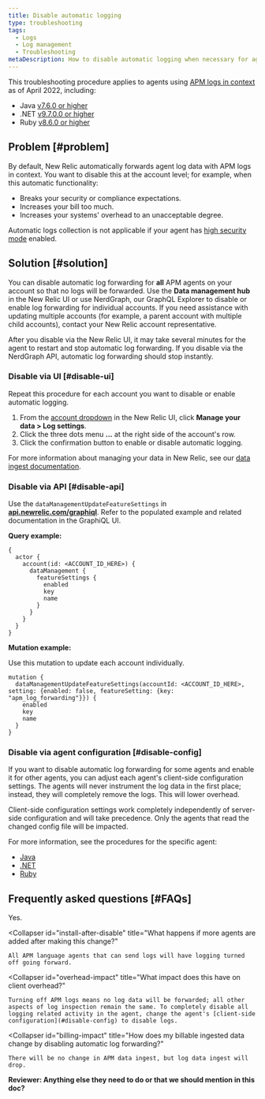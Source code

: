 ```yaml
---
title: Disable automatic logging
type: troubleshooting
tags:
  - Logs
  - Log management
  - Troubleshooting
metaDescription: How to disable automatic logging when necessary for agents using APM logs in context.
---
```


This troubleshooting procedure applies to agents using [APM logs in context](/docs/apm/new-relic-apm/getting-started/get-started-logs-context) as of April 2022, including:

* Java [v7.6.0 or higher](/docs/release-notes/agent-release-notes/java-release-notes/)
* .NET [v9.7.0.0 or higher](/docs/release-notes/agent-release-notes/net-release-notes/)
* Ruby [v8.6.0 or higher](/docs/release-notes/agent-release-notes/ruby-release-notes/)

## Problem [#problem]

By default, New Relic automatically forwards agent log data with APM logs in context. You want to disable this at the account level; for example, when this automatic functionality:

* Breaks your security or compliance expectations.
* Increases your bill too much.
* Increases your systems' overhead to an unacceptable degree.

Automatic logs collection is not applicable if your agent has [high security mode](/docs/apm/agents/manage-apm-agents/configuration/high-security-mode/) enabled.

## Solution [#solution]

You can disable automatic log forwarding for **all** APM agents on your account so that no logs will be forwarded. Use the **Data management hub** in the New Relic UI or use NerdGraph, our GraphQL Explorer to disable or enable log forwarding for individual accounts. If you need assistance with updating multiple accounts (for example, a parent account with multiple child accounts), contact your New Relic account representative.

After you disable via the New Relic UI, it may take several minutes for the agent to restart and stop automatic log forwarding. If you disable via the NerdGraph API, automatic log forwarding should stop instantly.

### Disable via UI [#disable-ui]

Repeat this procedure for each account you want to disable or enable automatic logging.

1. From the [account dropdown](/docs/glossary/glossary/#account-dropdown) in the New Relic UI, click **Manage your data > Log settings**.
2. Click the three dots menu **...** at the right side of the account's row.
3. Click the confirmation button to enable or disable automatic logging.


For more information about managing your data in New Relic, see our [data ingest documentation](/docs/data-apis/manage-data/manage-data-coming-new-relic).

### Disable via API [#disable-api]

Use the `dataManagementUpdateFeatureSettings` in [**api.newrelic.com/graphiql**](https://api.newrelic.com/graphiql). Refer to the populated example and related documentation in the GraphiQL UI.

**Query example:**

```
{
  actor {
    account(id: <ACCOUNT_ID_HERE>) {
      dataManagement {
        featureSettings {
          enabled
          key
          name
        }
      }
    }
  }
}
```

**Mutation example:**

Use this mutation to update each account individually.

```
mutation {
  dataManagementUpdateFeatureSettings(accountId: <ACCOUNT_ID_HERE>, setting: {enabled: false, featureSetting: {key: "apm_log_forwarding"}}) {
    enabled
    key
    name
  }
}
```

### Disable via agent configuration [#disable-config]

If you want to disable automatic log forwarding for some agents and enable it for other agents, you can adjust each agent's client-side configuration settings. The agents will never instrument the log data in the first place; instead, they will completely remove the logs. This will lower overhead.

Client-side configuration settings work completely independently of server-side configuration and will take precedence. Only the agents that read the changed config file will be impacted.

For more information, see the procedures for the specific agent:

* [Java](/docs/logs/logs-context/java-configure-logs-context-all#2-decorate)
* [.NET](/docs/logs/logs-context/net-configure-logs-context-all#2-decorate)
* [Ruby](/logs/logs-context/configure-logs-context-ruby#2-decorate)


## Frequently asked questions [#FAQs]

<CollapserGroup>
  <Collapser
    id="disable-before-install"
    title="Can I turn off logs from agents prior to installing any language agents?"
  >
    Yes.
  </Collapser>

  <Collapser
    id="install-after-disable"
    title="What happens if more agents are added after making this change?"
  >
    All APM language agents that can send logs will have logging turned off going forward.
  </Collapser>

  <Collapser
    id="overhead-impact"
    title="What impact does this have on client overhead?"
  >
    Turning off APM logs means no log data will be forwarded; all other aspects of log inspection remain the same. To completely disable all logging related activity in the agent, change the agent's [client-side configuration](#disable-config) to disable logs.
  </Collapser>

  <Collapser
    id="billing-impact"
    title="How does my billable ingested data change by disabling automatic log forwarding?"
  >
    There will be no change in APM data ingest, but log data ingest will drop.
  </Collapser>
</CollapserGroup>

**Reviewer: Anything else they need to do or that we should mention in this doc?**
